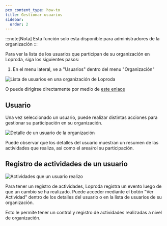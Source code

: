 ```yaml
---
pcx_content_type: how-to
title: Gestionar usuarios
sidebar:
  order: 2
---
```


:::note[Nota]
Esta función solo esta disponible para administradores de la organización
:::

Para ver la lista de los usuarios que participan de su organización
en Loproda, siga los siguientes pasos:

1. En el menu lateral, ve a "Usuarios" dentro del menu "Organización"

![Lista de usuarios en una organización de Loproda](~/assets/images/fundamentals/org/list-user.png)

O puede dirigirse directamente por medio de [este enlace](https://my.loproda.com/v1/org/users)

## Usuario

Una vez seleccionado un usuario, puede realizar distintas acciones
para gestionar su participación en su organización.

![Detalle de un usuario de la organización](~/assets/images/fundamentals/org/user-detail.png)

Puede observar que los detalles del usuario muestran un resumen
de las actividades que realiza, asi como el area/rol su participación.

## Registro de actividades de un usuario

![Actividades que un usuario realizo](~/assets/images/fundamentals/org/user-logs.png)

Para tener un registro de actividades, Loproda registra un evento
luego de que un cambio se ha realizado. Puede acceder mediante el botón
"Ver Actividad" dentro de los detalles del usuario o en la lista de
usuarios de su organización.

Esto le permite tener un control y registro de actividades realizadas
a nivel de organización.
